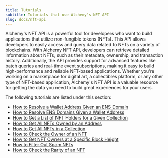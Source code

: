 ```yaml
---
title: Tutorials
subtitle: Tutorials that use Alchemy's NFT API
slug: docs/nft-api
---
```



Alchemy's NFT API is a powerful tool for developers who want to build applications that utilize non-fungible tokens (NFTs). This API allows developers to easily access and query data related to NFTs on a variety of blockchains. With Alchemy NFT API, developers can retrieve detailed information about NFTs, such as their metadata, ownership, and transaction history. Additionally, the API provides support for advanced features like batch queries and real-time event subscriptions, making it easy to build high-performance and reliable NFT-based applications. Whether you're working on a marketplace for digital art, a collectibles platform, or any other type of NFT-based application, Alchemy's NFT API is a valuable resource for getting the data you need to build great experiences for your users.


The following tutorials are listed under this section:

* [How to Resolve a Wallet Address Given an ENS Domain](/docs/how-to-resolve-ewallet-given-ens)
* [How to Resolve ENS Domains Given a Wallet Address](/docs/how-to-resolve-ens-domains-given-a-wallet-address)
* [How to Get a List of NFT Holders for a Given Collection](/docs/how-to-get-a-list-of-nft-holders-for-a-given-collection)
* [How to Get All NFTs Owned by an Address](/docs/how-to-get-all-nfts-owned-by-an-address)
* [How to Get All NFTs in a Collection](/docs/how-to-get-all-nfts-in-a-collection)
* [How to Check the Owner of an NFT](/docs/how-to-check-the-owner-of-an-nft)
* [How to Get NFT Owners at a Specific Block Height](/docs/how-to-get-nft-owners-at-a-specific-block-height)
* [How to Filter Out Spam NFTs](/docs/how-to-filter-out-spam-nfts)
* [How to Check the Rarity of an NFT](/docs/how-to-check-the-rarity-of-an-nft)
